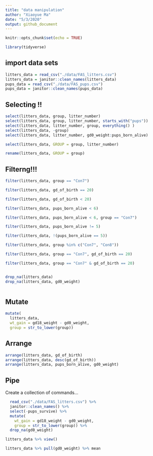 ```yaml
---
title: "data manipulation"
author: "Xiaoyue Ma"
date: "5/3/2020"
output: github_document
---
```


```r
knitr::opts_chunk$set(echo = TRUE)

library(tidyverse)
```

## import data sets

```r
litters_data = read_csv("./data/FAS_litters.csv")
litters_data = janitor::clean_names(litters_data)
pups_data = read_csv("./data/FAS_pups.csv")
pups_data = janitor::clean_names(pups_data)
```

## Selecting !!

```r
select(litters_data, group, litter_number)
select(litters_data, group, litter_number, starts_with("pups"))
select(litters_data, litter_number, group, everything() )
select(litters_data, -group)
select(litters_data, litter_number, gd0_weight:pups_born_alive)

select(litters_data, GROUP = group, litter_number)

rename(litters_data, GROUP = group)
```


## Filterng!!!

```r
filter(litters_data, group == "Con7")

filter(litters_data, gd_of_birth == 20)

filter(litters_data, gd_of_birth < 20)

filter(litters_data, pups_born_alive < 6)

filter(litters_data, pups_born_alive < 6, group == "Con7")

filter(litters_data, pups_born_alive != 5) 

filter(litters_data, !(pups_born_alive == 5))

filter(litters_data, group %in% c("Con7", "Con8"))

filter(litters_data, group == "Con7", gd_of_birth == 20)

filter(litters_data, group == "Con7" & gd_of_birth == 20)


drop_na(litters_data)
drop_na(litters_data, gd0_weight)
 ```




```r

```

## Mutate

```r
mutate(
  litters_data, 
  wt_gain = gd18_weight - gd0_weight,
  group = str_to_lower(group))

```

## Arrange

```r
arrange(litters_data, gd_of_birth)
arrange(litters_data, desc(gd_of_birth))
arrange(litters_data, pups_born_alive, gd0_weight)
```

## Pipe

Create a collection of commands...

```r
  read_csv("./data/FAS_litters.csv") %>% 
  janitor::clean_names() %>% 
  select(-pups_survive) %>% 
  mutate(
    wt_gain = gd18_weight - gd0_weight,
    group = str_to_lower(group)) %>% 
  drop_na(gd0_weight)
```

```r
litters_data %>% view()

litters_data %>% pull(gd0_weight) %>% mean
 ```

































